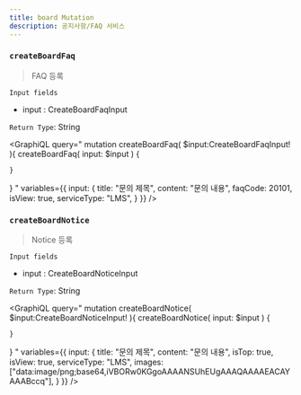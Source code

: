 ```yaml
---
title: board Mutation
description: 공지사항/FAQ 서비스 
---
```



### `createBoardFaq`
> FAQ 등록


`Input fields`
* input : <Link to="/input/board/#CreateBoardFaqInput">CreateBoardFaqInput</Link>

`Return Type`: String

<GraphiQL
  query="
  mutation createBoardFaq( $input:CreateBoardFaqInput! ){
    createBoardFaq( input: $input ) {
      
    }
  }
  "
  variables={{
    input: {
      title: "문의 제목", 
      content: "문의 내용", 
      faqCode: 20101, 
      isView: true, 
      serviceType: "LMS", 
    }
  }}
/>

### `createBoardNotice`
> Notice 등록


`Input fields`
* input : <Link to="/input/board/#CreateBoardNoticeInput">CreateBoardNoticeInput</Link>

`Return Type`: String

<GraphiQL
  query="
  mutation createBoardNotice( $input:CreateBoardNoticeInput! ){
    createBoardNotice( input: $input ) {
      
    }
  }
  "
  variables={{
    input: {
      title: "문의 제목", 
      content: "문의 내용", 
      isTop: true, 
      isView: true, 
      serviceType: "LMS", 
      images: ["data:image/png;base64,iVBORw0KGgoAAAANSUhEUgAAAQAAAAEACAYAAABccq"],
    }
  }}
/>